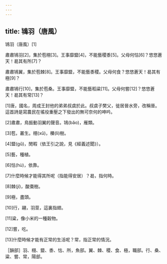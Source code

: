 ```yaml
---
---
---
```

title: 鴇羽（唐風）
---




鴇羽（唐風）[1]

肅肅鴇羽[2]，集於苞栩[3]。王事靡盬[4]，不能藝稷黍[5]。父母何怙[6]？悠悠蒼天！曷其有所[7]？

肅肅鴇翼，集於苞棘[8]。王事靡盬，不能藝黍稷。父母何食？悠悠蒼天！曷其有極[9]？

肅肅鴇行[10]，集於苞桑。王事靡盬，不能藝稻粱[11]。父母何嘗[12]？悠悠蒼天！曷其有常[13]？

[1]唐，國名，周成王封他的弟弟叔虞於此。叔虞子樊父，徙居晉水旁，改稱晉。這首詩是寫農民在徭役重壓之下發出的無可奈何的呻吟。

[2]肅肅，鳥振動羽翼的聲音。鴇(bǎo)，雁類。

[3]苞，叢生。栩(xǔ)，櫟(lì)樹。

[4]盬(gǔ)，閒暇（依王引之說，見《經義述聞》）。

[5]藝，種植。

[6]怙(hù)，依靠。

[7]什麼時候才能得其所呢（指能得安居）？曷，指何時。

[8]棘(jí)，酸棗樹。

[9]極，盡頭。

[10]行，翮，羽莖，這裏指翅。

[11]粱，像小米的一種穀物。

[12]嘗，吃。

[13]什麼時候才能有正常的生活呢？常，指正常的情況。

［韻部］羽、栩、盬、黍、怙、所，魚部。翼、棘、稷、食、極，職部。行、桑、粱、嘗、常，陽部。